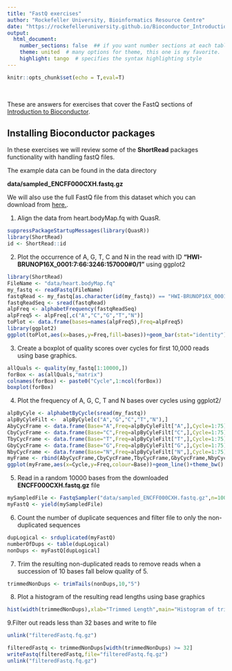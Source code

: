 ```yaml
---
title: "FastQ exercises"
author: "Rockefeller University, Bioinformatics Resource Centre"
date: "https://rockefelleruniversity.github.io/Bioconductor_Introduction/"
output: 
  html_document:
    number_sections: false  ## if you want number sections at each table header
    theme: united  # many options for theme, this one is my favorite.
    highlight: tango  # specifies the syntax highlighting style
---
```


```r
knitr::opts_chunk$set(echo = T,eval=T)
```

<p>&nbsp;</p>
These are answers for exercises that cover the FastQ sections of [Introduction to Bioconductor](https://rockefelleruniversity.github.io/Bioconductor_Introduction/).


## Installing Bioconductor packages

In these exercises we will review some of the **ShortRead** packages functionality with handling fastQ files.

The example data can be found in the data directory 

**data/sampled_ENCFF000CXH.fastq.gz**

We will also use the full FastQ file from this dataset which you can download from [here.](https://www.encodeproject.org/files/ENCFF000CXH/@@download/ENCFF000CXH.fastq.gz).

1. Align the data from heart.bodyMap.fq with QuasR.

```r
suppressPackageStartupMessages(library(QuasR))
library(ShortRead)
id <- ShortRead::id
```


2. Plot the occurrence of A, G, T, C and N in the read with ID **"HWI-BRUNOP16X_0001:7:66:3246:157000#0/1"** using ggplot2

```r
library(ShortRead)
FileName <- "data/heart.bodyMap.fq"
my_fastq <- readFastq(FileName)
fastqRead <- my_fastq[as.character(id(my_fastq)) == "HWI-BRUNOP16X_0001:7:66:3246:157000#0/1"]
fastqReadSeq <- sread(fastqRead)
alpFreq <- alphabetFrequency(fastqReadSeq)
alpFreq5 <- alpFreq[,c("A","C","G","T","N")]
toPlot <- data.frame(bases=names(alpFreq5),Freq=alpFreq5)
library(ggplot2)
ggplot(toPlot,aes(x=bases,y=Freq,fill=bases))+geom_bar(stat="identity") + theme_bw()
```

3. Create a boxplot of quality scores over cycles for first 10,000 reads using base graphics.

```r
allQuals <- quality(my_fastq[1:10000,])
forBox <- as(allQuals,"matrix")
colnames(forBox) <- paste0("Cycle",1:ncol(forBox))
boxplot(forBox)
```

4. Plot the frequency of A, G, C, T and N bases over cycles using ggplot2/

```r
alpByCyle <- alphabetByCycle(sread(my_fastq))
alpByCyleFilt <-  alpByCyle[c("A","G","C","T","N"),]
AbyCycFrame <- data.frame(Base="A",Freq=alpByCyleFilt["A",],Cycle=1:75)
CbyCycFrame <- data.frame(Base="C",Freq=alpByCyleFilt["C",],Cycle=1:75)
TbyCycFrame <- data.frame(Base="T",Freq=alpByCyleFilt["T",],Cycle=1:75)
GbyCycFrame <- data.frame(Base="G",Freq=alpByCyleFilt["G",],Cycle=1:75)
NbyCycFrame <- data.frame(Base="N",Freq=alpByCyleFilt["N",],Cycle=1:75)
myFrame <- rbind(AbyCycFrame,CbyCycFrame,TbyCycFrame,GbyCycFrame,NbyCycFrame)
ggplot(myFrame,aes(x=Cycle,y=Freq,colour=Base))+geom_line()+theme_bw()
```

5. Read in a random 10000 bases from the downloaded **ENCFF000CXH.fastq.gz** file

```r
mySampledFile <- FastqSampler("data/sampled_ENCFF000CXH.fastq.gz",n=10000)
myFastQ <- yield(mySampledFile)
```

6. Count the number of duplicate sequences and filter file to only the non-duplicated sequences


```r
dupLogical <- srduplicated(myFastQ)
numberOfDups <- table(dupLogical)
nonDups <- myFastQ[dupLogical]
```

7. Trim the resulting non-duplicated reads to remove reads when a succession of 10 bases fall below quality of 5. 

```r
trimmedNonDups <- trimTails(nonDups,10,"5")
```

8. Plot a histogram of the resulting read lengths using base graphics

```r
hist(width(trimmedNonDups),xlab="Trimmed Length",main="Histogram of trimmed lengths")
```

9.Filter out reads less than 32 bases and write to file
```r
unlink("filteredFastq.fq.gz")
```

```r
filteredFastq <- trimmedNonDups[width(trimmedNonDups) >= 32]
writeFastq(filteredFastq,file="filteredFastq.fq.gz")
unlink("filteredFastq.fq.gz")
```